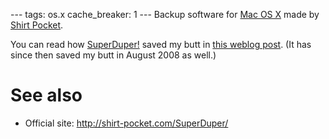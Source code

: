 ---
tags: os.x
cache_breaker: 1
---
Backup software for [[Mac OS X]] made by [[Shirt Pocket]].

You can read how [[SuperDuper!]] saved my butt in [http://wincent.com/a/about/wincent/weblog/archives/2007/07/new_backup_regi.php this weblog post]. (It has since then saved my butt in August 2008 as well.)

= See also =

* Official site: http://shirt-pocket.com/SuperDuper/
